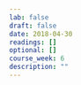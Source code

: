 ```yaml
---
lab: false
draft: false
date: 2018-04-30
readings: []
optional: []
course_week: 6
description: ""
---
```

